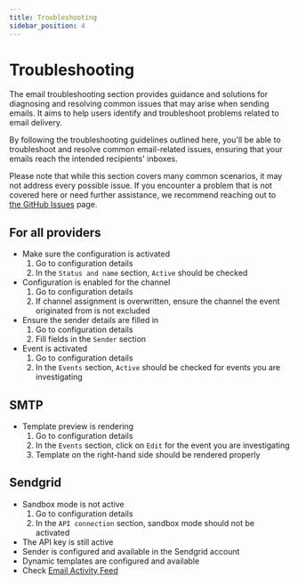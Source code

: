 ```yaml
---
title: Troubleshooting
sidebar_position: 4
---
```


# Troubleshooting

The email troubleshooting section provides guidance and solutions for diagnosing and resolving common issues that may arise when sending emails. It aims to help users identify and troubleshoot problems related to email delivery.

By following the troubleshooting guidelines outlined here, you'll be able to troubleshoot and resolve common email-related issues, ensuring that your emails reach the intended recipients' inboxes.

Please note that while this section covers many common scenarios, it may not address every possible issue. If you encounter a problem that is not covered here or need further assistance, we recommend reaching out to [the GitHub Issues](https://github.com/saleor/apps/issues) page.

## For all providers

- Make sure the configuration is activated
  1. Go to configuration details
  1. In the `Status and name` section, `Active` should be checked
- Configuration is enabled for the channel
  1. Go to configuration details
  1. If channel assignment is overwritten, ensure the channel the event originated from is not excluded
- Ensure the sender details are filled in
  1. Go to configuration details
  1. Fill fields in the `Sender` section
- Event is activated
  1. Go to configuration details
  1. In the `Events` section, `Active` should be checked for events you are investigating

## SMTP

- Template preview is rendering
  1. Go to configuration details
  1. In the `Events` section, click on `Edit` for the event you are investigating
  1. Template on the right-hand side should be rendered properly

## Sendgrid

- Sandbox mode is not active
  1. Go to configuration details
  1. In the `API connection` section, sandbox mode should not be activated
- The API key is still active
- Sender is configured and available in the Sendgrid account
- Dynamic templates are configured and available
- Check [Email Activity Feed](https://docs.sendgrid.com/ui/analytics-and-reporting/email-activity-feed)
